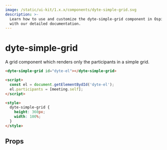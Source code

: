 ```yaml
---
image: /static/ui-kit/1.x.x/components/dyte-simple-grid.svg
description: >-
  Learn how to use and customize the dyte-simple-grid component in Ospi's UI Kit
  with our detailed documentation.
---
```


# dyte-simple-grid

A grid component which renders only the participants in a simple grid.

```html
<dyte-simple-grid id="dyte-el"></dyte-simple-grid>

<script>
  const el = document.getElementBydId('dyte-el');
  el.participants = [meeting.self];
</script>

<style>
  dyte-simple-grid {
    height: 360px;
    width: 100%;
  }
</style>
```

## Props

<PropsTable of="dyte-simple-grid" />

<head>
  <title>UI Kit dyte-simple-grid</title>
</head>
